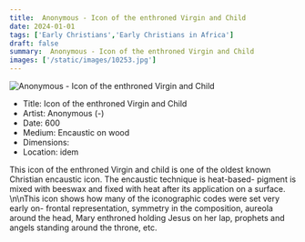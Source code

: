 ```yaml
---
title:  Anonymous - Icon of the enthroned Virgin and Child
date: 2024-01-01
tags: ['Early Christians','Early Christians in Africa']
draft: false
summary:  Anonymous - Icon of the enthroned Virgin and Child
images: ['/static/images/10253.jpg']
---
```


![ Anonymous - Icon of the enthroned Virgin and Child](/static/images/10253.jpg)

* Title: Icon of the enthroned Virgin and Child
* Artist:  Anonymous (-)
* Date: 600
* Medium: Encaustic on wood
* Dimensions: 
* Location: idem

This icon of the enthroned Virgin and child is one of the oldest known Christian encaustic icon. The encaustic technique is heat-based- pigment is mixed with beeswax and fixed with heat after its application on a surface. \n\nThis icon shows how many of the iconographic codes were set very early on- frontal representation, symmetry in the composition, aureola around the head, Mary enthroned holding Jesus on her lap, prophets and angels standing around the throne, etc.
